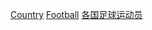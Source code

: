 {{container cat}}
{{Categories by country|nocat}}

[[Category:奧林匹克運動會足球運動員|Country]]
[[Category:夏季奧運各國各項目運動員|Football]]
[[Category:各国足球运动员|]]